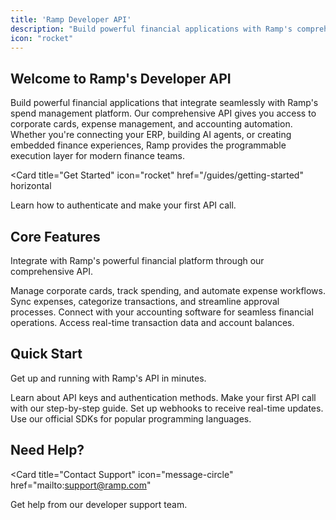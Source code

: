 ```yaml
---
title: 'Ramp Developer API'
description: "Build powerful financial applications with Ramp's comprehensive API"
icon: "rocket"
---
```


## Welcome to Ramp's Developer API

Build powerful financial applications that integrate seamlessly with Ramp's spend management platform. Our comprehensive API gives you access to corporate cards, expense management, and accounting automation. Whether you're connecting your ERP, building AI agents, or creating embedded finance experiences, Ramp provides the programmable execution layer for modern finance teams.

<Card
  title="Get Started"
  icon="rocket"
  href="/guides/getting-started"
  horizontal
>
  Learn how to authenticate and make your first API call.
</Card>

## Core Features

Integrate with Ramp's powerful financial platform through our comprehensive API.

<Columns cols={2}>
  <Card title="Corporate Cards" icon="credit-card" href="/guides/accounting">
    Manage corporate cards, track spending, and automate expense workflows.
  </Card>
  <Card title="Expense Management" icon="receipt" href="/guides/accounting">
    Sync expenses, categorize transactions, and streamline approval processes.
  </Card>
  <Card
    title="Accounting Integration"
    icon="calculator"
    href="/guides/accounting"
  >
    Connect with your accounting software for seamless financial operations.
  </Card>
  <Card title="Real-time Data" icon="database" href="/guides/accounting">
    Access real-time transaction data and account balances.
  </Card>
</Columns>

## Quick Start

Get up and running with Ramp's API in minutes.

<Columns cols={2}>
  <Card title="Authentication" icon="key" href="/guides/getting-started">
    Learn about API keys and authentication methods.
  </Card>
  <Card title="First Request" icon="code" href="/guides/getting-started">
    Make your first API call with our step-by-step guide.
  </Card>
  <Card title="Webhooks" icon="bell" href="/guides/getting-started">
    Set up webhooks to receive real-time updates.
  </Card>
  <Card title="SDKs & Libraries" icon="box" href="/guides/getting-started">
    Use our official SDKs for popular programming languages.
  </Card>
</Columns>

## Need Help?

<Card
  title="Contact Support"
  icon="message-circle"
  href="mailto:support@ramp.com"
>
  Get help from our developer support team.
</Card>
